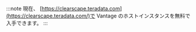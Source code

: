 :::note 
現在、 [https://clearscape.teradata.com](https://clearscape.teradata.com/)で Vantage のホストインスタンスを無料で入手できます。
:::